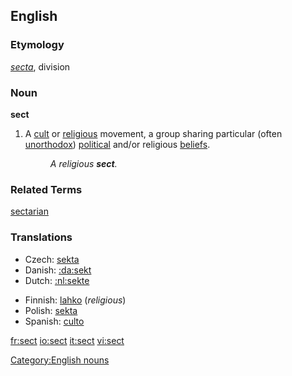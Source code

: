 {{wikipedia}}

==English==
===Etymology===
{{L.}} ''[[secta]]'', division

===Noun===
'''sect'''

# A [[cult]] or [[religious]] movement, a group sharing particular (often [[unorthodox]]) [[political]] and/or religious [[beliefs]]. 
#:''A religious '''sect'''.''

===Related Terms===
[[sectarian]]

===Translations===
{{top}}
*Czech: [[sekta]] {{f}}
*Danish: [[:da:sekt]]
*Dutch: [[:nl:sekte]]
{{mid}}
*Finnish: [[lahko]] (''religious'')
*Polish: [[sekta]] {{f}}
*Spanish: [[culto]] {{m}}
{{bottom}}

[[Category:English nouns]]

[[fr:sect]]
[[io:sect]]
[[it:sect]]
[[vi:sect]]